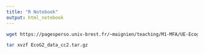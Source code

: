 ```yaml
---
title: "R Notebook"
output: html_notebook
---
```


```bash
wget https://pagesperso.univ-brest.fr/~maignien/teaching/M1-MFA/UE-Ecogenomique2/EcoG2_data_cc2.tar.gz
```


```bash
tar xvzf EcoG2_data_cc2.tar.gz
```


